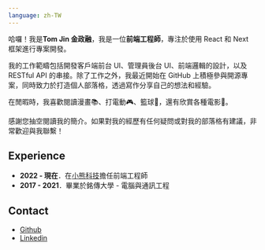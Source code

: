 ```yaml
---
language: zh-TW
---
```


哈囉！我是**Tom Jin 金政融**，我是一位**前端工程師**，專注於使用 React 和 Next 框架進行專案開發。

我的工作範疇包括開發客戶端前台 UI、管理員後台 UI、前端邏輯的設計，以及 RESTful API 的串接。除了工作之外，我最近開始在 GitHub 上積極參與開源專案，同時致力於打造個人部落格，透過寫作分享自己的想法和經驗。

在閒暇時，我喜歡閱讀漫畫📚、打電動🎮、籃球🏀，還有欣賞各種電影🎥。

感謝您抽空閱讀我的簡介。如果對我的經歷有任何疑問或對我的部落格有建議，非常歡迎與我聯繫！

## Experience

- **2022 - 現在**．在[小熊科技](https://ibears.io/)擔任前端工程師
- **2017 - 2021**．畢業於銘傳大學 - 電腦與通訊工程

## Contact

- [Github](https://github.com/tommm2)
- [Linkedin](https://www.linkedin.com/in/jinrup/)
